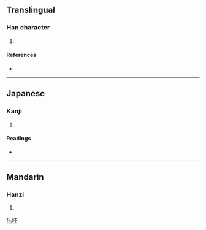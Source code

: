 ==Translingual==

===Han character===
{{Han char|rn=30|rad=口|as=04|sn=7|four=6109<sub>0</sub>|canj=口一火 (RMF)}}

# {{defn|Han}}

====References====
* {{Han ref|kx=0177.290|dkj=03338|dj=0395.100|hdz=10586.040|uh=5425|ud=21541|bh=CA7D|bd=51837}}

----

==Japanese==

===Kanji===
{{ja-kanji|grade=|rs=口04}}

# {{defn|Japanese}}

====Readings====
* {{ja-readings|on=[[ほう]] (hō), [[ふ]] (fu)|kun=}}

----

==Mandarin==

===Hanzi===
{{cmn-hanzi|pin=[[bù]] ([[bu4]])|wg=pu<sup>4</sup>}}

# {{defn|Mandarin}}

[[fr:吥]]